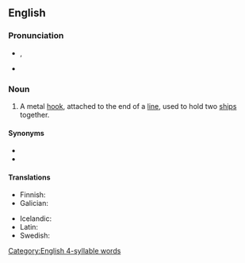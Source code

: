 ==English==

===Pronunciation===
* {{a|GA}} {{enPR|grăpʹ(ə-)lĭng ī'ərn}}, {{IPA|en|/ˈɡɹæp(ə)lɪŋ ˌaɪɚn/}}
* {{hyph|en|grap|pling iron}}

===Noun===
{{en-noun}}

# {{lb|en|nautical}} A metal [[hook]], attached to the end of a [[line]], used to hold two [[ship]]s together.

====Synonyms====
* {{l|en|grappling}}
* {{l|en|grappling hook}}

====Translations====
{{trans-top|metal hook used to hold two ships together}}
* Finnish: {{t|fi|entraushaka}}
* Galician: {{t|gl|arpeo|m}}
{{trans-mid}}
* Icelandic: {{t|is|stafnljár|m}}
* Latin: {{t|la|harpagō|m}}
* Swedish: {{t|sv|änterhake|c}}
{{trans-bottom}}

[[Category:English 4-syllable words]]